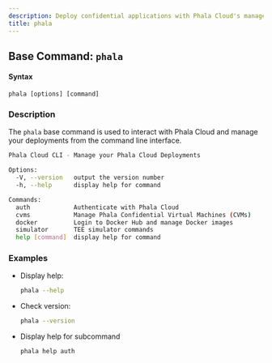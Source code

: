 ```yaml
---
description: Deploy confidential applications with Phala Cloud's managed TEE infrastructure.
title: phala
---
```



## Base Command: `phala`

#### Syntax

```
phala [options] [command]
```

### Description

The `phala` base command is used to interact with Phala Cloud and manage your deployments from the command line interface.

```bash
Phala Cloud CLI - Manage your Phala Cloud Deployments

Options:
  -V, --version   output the version number
  -h, --help      display help for command

Commands:
  auth            Authenticate with Phala Cloud
  cvms            Manage Phala Confidential Virtual Machines (CVMs)
  docker          Login to Docker Hub and manage Docker images
  simulator       TEE simulator commands
  help [command]  display help for command
```

### Examples

*   Display help:

    ```bash
    phala --help
    ```
*   Check version:

    ```bash
    phala --version
    ```
*   Display help for subcommand

    ```bash
    phala help auth
    ```

